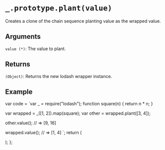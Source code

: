 # `_.prototype.plant(value)`

Creates a clone of the chain sequence planting value as the wrapped value.

## Arguments

`value (*)`: The value to plant.

## Returns

`(Object)`: Returns the new lodash wrapper instance.

## Example


  var code = `var _ = require("lodash");
function square(n) {
  return n * n;
}
 
var wrapped = _([1, 2]).map(square);
var other = wrapped.plant([3, 4]);
 
other.value();
// => [9, 16]
 
wrapped.value();
// => [1, 4]
`;
  return (
    <div>
      <Embed source={code} />
    </div>
  );
};

<Demo />


